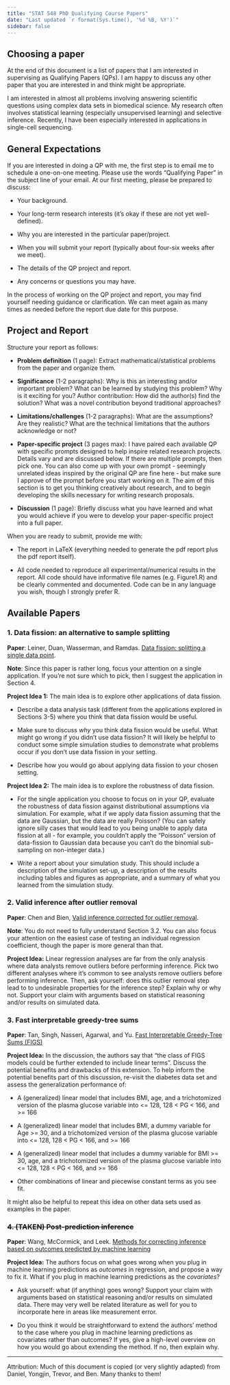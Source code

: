 ```yaml
---
title: "STAT 548 PhD Qualifying Course Papers"
date: "Last updated `r format(Sys.time(), '%d %B, %Y')`"
sidebar: false
---
```


## Choosing a paper

At the end of this document is a list of papers that I am interested in supervising as Qualifying Papers (QPs). I am happy to discuss any other paper that you are interested in and think might be appropriate. 

I am interested in almost all problems involving answering scientific questions using complex data sets in biomedical science. My research often involves statistical learning (especially unsupervised learning) and selective inference. Recently, I have been especially interested in applications in single-cell sequencing. 

## General Expectations

If you are interested in doing a QP with me, the first step is to email me to schedule a one-on-one meeting. Please use the words "Qualifying Paper" in the subject line of your email. At our first meeting, please be prepared to discuss:

-   Your background.

-   Your long-term research interests (it's okay if these are not yet well-defined).

-   Why you are interested in the particular paper/project.

-   When you will submit your report (typically about four-six weeks after we meet).

-   The details of the QP project and report.

-   Any concerns or questions you may have.

In the process of working on the QP project and report, you may find yourself needing guidance or clarification. We can meet again as many times as needed before the report due date for this purpose.

## Project and Report 

Structure your report as follows:

-   **Problem definition** (1 page): Extract mathematical/statistical problems from the paper and organize them.

-   **Significance** (1-2 paragraphs): Why is this an interesting and/or important problem? What can be learned by studying this problem? Why is it exciting for you? Author contribution: How did the author(s) find the solution? What was a novel contribution beyond traditional approaches?

-   **Limitations/challenges** (1-2 paragraphs): What are the assumptions? Are they realistic? What are the technical limitations that the authors acknowledge or not?

-   **Paper-specific project** (3 pages max): I have paired each available QP with specific prompts designed to help inspire related research projects. Details vary and are discussed below. If there are multiple prompts, then pick one. You can also come up with your own prompt  - seemingly unrelated ideas inspired by the original QP are fine here - but make sure I approve of the prompt before you start working on it. The aim of this section is to get you thinking creatively about research, and to begin developing the skills necessary for writing research proposals.

-   **Discussion** (1 page): Briefly discuss what you have learned and what you would achieve if you were to develop your paper-specific project into a full paper.

When you are ready to submit, provide me with:

-   The report in LaTeX (everything needed to generate the pdf report plus the pdf report itself).

-   All code needed to reproduce all experimental/numerical results in the report. All code should have informative file names (e.g. Figure1.R) and be clearly commented and documented. Code can be in any language you wish, though I strongly prefer R.

## Available Papers

### 1. Data fission: an alternative to sample splitting

**Paper**: Leiner, Duan, Wasserman, and Ramdas. [Data fission: splitting a single data point](https://arxiv.org/abs/2112.11079). 

**Note**: Since this paper is rather long, focus your attention on a single application. If you're not sure which to pick, then I suggest the application in Section 4. 

**Project Idea 1:** The main idea is to explore other applications of data fission.

  -   Describe a data analysis task (different from the applications explored in Sections 3-5) where you think that data fission would be useful.

  -   Make sure to discuss *why* you think data fission would be useful. What might go wrong if you didn't use data fission? It will likely be helpful to conduct some simple simulation studies to demonstrate what problems occur if you don't use data fission in your setting.

  -   Describe how you would go about applying data fission to your chosen setting.

**Project Idea 2:** The main idea is to explore the robustness of data fission.

  -   For the single application you choose to focus on in your QP, evaluate the robustness of data fission against distributional assumptions via simulation. For example, what if we apply data fission assuming that the data are Gaussian, but the data are really Poisson? (You can safely ignore silly cases that would lead to you being unable to apply data fission at all - for example, you couldn't apply the "Poisson" version of data-fission to Gaussian data because you can't do the binomial sub-sampling on non-integer data.) 

  -   Write a report about your simulation study. This should include a description of the simulation set-up, a description of the results including tables and figures as appropriate, and a summary of what you learned from the simulation study.

### 2. Valid inference after outlier removal

**Paper**: Chen and Bien, [Valid inference corrected for outlier removal](https://par.nsf.gov/servlets/purl/10146539). 

**Note**: You do not need to fully understand Section 3.2. You can also focus your attention on the easiest case of testing an individual regression coefficient, though the paper is more general than that. 

**Project Idea:** Linear regression analyses are far from the only analysis where data analysts remove outliers before performing inference. Pick two different analyses where it's common to see analysts remove outliers before performing inference. Then, ask yourself: does this outlier removal step lead to to undesirable properties for the inference step? Explain why or why not. Support your claim with arguments based on statistical reasoning and/or results on simulated data.

### 3. Fast interpretable greedy-tree sums 

**Paper**: Tan, Singh, Nasseri, Agarwal, and Yu. [Fast Interpretable Greedy-Tree Sums (FIGS)](https://arxiv.org/pdf/2201.11931.pdf) 

**Project Idea:** In the discussion, the authors say that "the class of FIGS models could be further extended to include linear terms". Discuss the potential benefits and drawbacks of this extension. To help inform the potential benefits part of this discussion, re-visit the diabetes data set and assess the generalization performance of: 

- A (generalized) linear model that includes BMI, age, and a trichotomized version of the plasma glucose variable into <= 128, 128 < PG < 166, and >= 166

- A (generalized) linear model that includes BMI, a dummy variable for Age >= 30, and a trichotomized version of the plasma glucose variable into <= 128, 128 < PG < 166, and >= 166

- A (generalized) linear model that includes a dummy variable for BMI >= 30, age, and a trichotomized version of the plasma glucose variable into <= 128, 128 < PG < 166, and >= 166

- Other combinations of linear and piecewise constant terms as you see fit.  

It might also be helpful to repeat this idea on other data sets used as examples in the paper. 

### ~~4. (TAKEN) Post-prediction inference~~

**Paper**: Wang, McCormick, and Leek. [Methods for correcting inference based on outcomes predicted by machine learning](https://www.pnas.org/doi/full/10.1073/pnas.2001238117)

**Project Idea:** The authors focus on what goes wrong when you plug in machine learning predictions as *outcomes* in regression, and propose a way to fix it. What if you plug in machine learning predictions as the *covariates*?

 - Ask yourself: what (if anything) goes wrong? Support your claim with arguments based on statistical reasoning and/or results on simulated data. There may very well be related literature as well for you to incorporate here in areas like measurement error.

 -   Do you think it would be straightforward to extend the authors' method to the case where you plug in machine learning predictions as covariates rather than outcomes? If yes, give a high-level overview on how you would go about extending the method. If no, then explain why.


---

Attribution: Much of this document is copied (or very slightly adapted) from Daniel, Yongjin, Trevor, and Ben. Many thanks to them!
